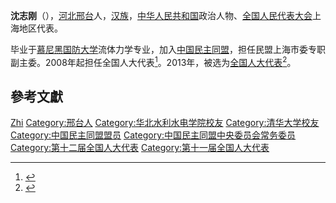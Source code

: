 '''沈志刚'''（{{bd|1959年|12月|}}），[[河北|河北]][[邢台|邢台]]人，[[汉族|汉族]]，[[中华人民共和国|中华人民共和国]]政治人物、[[全国人民代表大会|全国人民代表大会]]上海地区代表。

毕业于[[慕尼黑国防大学|慕尼黑国防大学]]流体力学专业，加入[[中国民主同盟|中国民主同盟]]，担任民盟上海市委专职副主委。2008年起担任全国人大代表<ref>{{cite news|title=全国人大代表信息-沈志刚|url= http://210.82.31.1:8084/delegate/viewDelegate.action?dbid=110661|accessdate=2013-04-05|newspaper=全国人大网|archive-url=https://web.archive.org/web/20140314085837/http://www.npc.gov.cn/delegate/viewDelegate.action?dbid=110661|archive-date=2014-03-14|dead-url=yes}}</ref>。2013年，被选为[[全国人大代表|全国人大代表]]<ref>{{cite news|title=全国人大代表信息-沈志刚|url= http://210.82.31.1:8084/delegate/viewDelegate.action?dbid=120640|accessdate=2013-03-28|newspaper=全国人大网|archive-url=https://web.archive.org/web/20140314090234/http://www.npc.gov.cn/delegate/viewDelegate.action?dbid=120640|archive-date=2014-03-14|dead-url=yes}}</ref>。

== 參考文獻 ==
{{reflist}}

{{中国政治人物小作品}}
{{中国民主同盟第十一届中央委员会}}

{{Authority control}}
{{DEFAULTSORT:Shen沈}}
[[Category:沈姓|Zhi]]
[[Category:邢台人|Category:邢台人]]
[[Category:华北水利水电学院校友|Category:华北水利水电学院校友]]
[[Category:清华大学校友|Category:清华大学校友]]
[[Category:中国民主同盟盟员|Category:中国民主同盟盟员]]
[[Category:中国民主同盟中央委员会常务委员|Category:中国民主同盟中央委员会常务委员]]
[[Category:第十二届全国人大代表|Category:第十二届全国人大代表]]
[[Category:第十一届全国人大代表|Category:第十一届全国人大代表]]